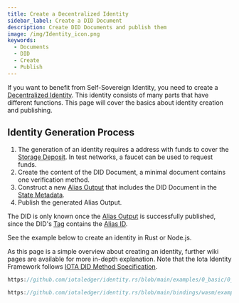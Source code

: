 ```yaml
---
title: Create a Decentralized Identity
sidebar_label: Create a DID Document
description: Create DID Documents and publish them
image: /img/Identity_icon.png
keywords:
  - Documents
  - DID
  - Create
  - Publish
---
```



If you want to benefit from Self-Sovereign Identity, you need to create a [Decentralized Identity](../concepts/decentralized_identifiers/overview.mdx). This identity consists of many parts that have different functions. This page will cover the basics about identity creation and publishing.

## Identity Generation Process

1. The generation of an identity requires a address with funds to cover the [Storage Deposit](../concepts/decentralized_identifiers/alias.mdx#storage-deposit). In test networks, a faucet can be used to request funds.
2. Create the content of the DID Document, a minimal document contains one verification method.
3. Construct a new [Alias Output](../concepts/decentralized_identifiers/alias.mdx) that includes the DID Document in the [State Metadata](../concepts/decentralized_identifiers/alias.mdx).
4. Publish the generated Alias Output.

The DID is only known once the [Alias Output](../concepts/decentralized_identifiers/alias.mdx) is successfully published, since the DID's [Tag](../specs/did/iota_did_method_spec.mdx#iota-tag) contains the [Alias ID](../concepts/decentralized_identifiers/alias.mdx#alias-id).

See the example below to create an identity in Rust or Node.js.

As this page is a simple overview about creating an identity, further wiki pages are available for more in-depth explanation. Note that the Iota Identity Framework follows [IOTA DID Method Specification](../specs/did/iota_did_method_spec.mdx).

<Tabs groupId="language">
<TabItem value="rust" label="Rust">

```rust reference
https://github.com/iotaledger/identity.rs/blob/main/examples/0_basic/0_create_did.rs
```

</TabItem>
<TabItem value="node" label="Node.js">

```ts reference
https://github.com/iotaledger/identity.rs/blob/main/bindings/wasm/examples/src/0_basic/0_create_did.ts
```

</TabItem>
</Tabs>
